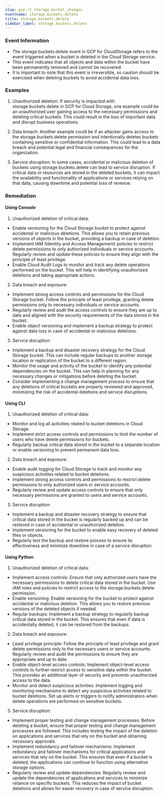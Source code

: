 ```yaml
--- 
slug: gcp_rt_storage_bucket_changes
eventname: storage.buckets.delete
title: storage.buckets.delete
sidebar_label: storage.buckets.delete
---
```

                       
### Event Information

- The storage.buckets.delete event in GCP for CloudStorage refers to the event triggered when a bucket is deleted in the Cloud Storage service.
- This event indicates that all objects and data within the bucket have been permanently removed and cannot be recovered.
- It is important to note that this event is irreversible, so caution should be exercised when deleting buckets to avoid accidental data loss.


### Examples

1. Unauthorized deletion: If security is impacted with storage.buckets.delete in GCP for Cloud Storage, one example could be an unauthorized user gaining access to the necessary permissions and deleting critical buckets. This could result in the loss of important data and disrupt business operations.

2. Data breach: Another example could be if an attacker gains access to the storage.buckets.delete permission and intentionally deletes buckets containing sensitive or confidential information. This could lead to a data breach and potential legal and financial consequences for the organization.

3. Service disruption: In some cases, accidental or malicious deletion of buckets using storage.buckets.delete can lead to service disruption. If critical data or resources are stored in the deleted buckets, it can impact the availability and functionality of applications or services relying on that data, causing downtime and potential loss of revenue.

### Remediation

#### Using Console

1. Unauthorized deletion of critical data:
- Enable versioning for the Cloud Storage bucket to protect against accidental or malicious deletions. This allows you to retain previous versions of objects in the bucket, providing a backup in case of deletion.
- Implement IAM (Identity and Access Management) policies to restrict delete permissions to only authorized individuals or service accounts. Regularly review and update these policies to ensure they align with the principle of least privilege.
- Enable Cloud Audit Logs to monitor and track any delete operations performed on the bucket. This will help in identifying unauthorized deletions and taking appropriate actions.

2. Data breach and exposure:
- Implement strong access controls and permissions for the Cloud Storage bucket. Follow the principle of least privilege, granting delete permissions only to necessary individuals or service accounts.
- Regularly review and audit the access controls to ensure they are up to date and aligned with the security requirements of the data stored in the bucket.
- Enable object versioning and implement a backup strategy to protect against data loss in case of accidental or malicious deletions.

3. Service disruption:
- Implement a backup and disaster recovery strategy for the Cloud Storage bucket. This can include regular backups to another storage location or replication of the bucket to a different region.
- Monitor the usage and activity of the bucket to identify any potential dependencies on the bucket. This can help in planning for any necessary changes or mitigations before deleting the bucket.
- Consider implementing a change management process to ensure that any deletions of critical buckets are properly reviewed and approved, minimizing the risk of accidental deletions and service disruptions.

#### Using CLI

1. Unauthorized deletion of critical data:
- Monitor and log all activities related to bucket deletions in Cloud Storage.
- Implement strict access controls and permissions to limit the number of users who have delete permissions for buckets.
- Regularly backup critical data stored in the bucket to a separate location or enable versioning to prevent permanent data loss.

2. Data breach and exposure:
- Enable audit logging for Cloud Storage to track and monitor any suspicious activities related to bucket deletions.
- Implement strong access controls and permissions to restrict delete permissions to only authorized users or service accounts.
- Regularly review and update access controls to ensure that only necessary permissions are granted to users and service accounts.

3. Service disruption:
- Implement a backup and disaster recovery strategy to ensure that critical data stored in the bucket is regularly backed up and can be restored in case of accidental or unauthorized deletion.
- Implement versioning for the bucket to enable easy recovery of deleted files or objects.
- Regularly test the backup and restore process to ensure its effectiveness and minimize downtime in case of a service disruption.

#### Using Python

1. Unauthorized deletion of critical data:
- Implement access controls: Ensure that only authorized users have the necessary permissions to delete critical data stored in the bucket. Use IAM roles and policies to restrict access to the storage.buckets.delete permission.
- Enable versioning: Enable versioning for the bucket to protect against accidental or malicious deletion. This allows you to restore previous versions of the deleted objects if needed.
- Regular backups: Implement a backup strategy to regularly backup critical data stored in the bucket. This ensures that even if data is accidentally deleted, it can be restored from the backups.

2. Data breach and exposure:
- Least privilege principle: Follow the principle of least privilege and grant delete permissions only to the necessary users or service accounts. Regularly review and audit the permissions to ensure they are appropriate and up to date.
- Enable object-level access controls: Implement object-level access controls to further restrict access to sensitive data within the bucket. This provides an additional layer of security and prevents unauthorized access to the data.
- Monitor and detect suspicious activities: Implement logging and monitoring mechanisms to detect any suspicious activities related to bucket deletions. Set up alerts or triggers to notify administrators when delete operations are performed on sensitive buckets.

3. Service disruption:
- Implement proper testing and change management processes: Before deleting a bucket, ensure that proper testing and change management processes are followed. This includes testing the impact of the deletion on applications and services that rely on the bucket and obtaining necessary approvals.
- Implement redundancy and failover mechanisms: Implement redundancy and failover mechanisms for critical applications and services that rely on the bucket. This ensures that even if a bucket is deleted, the applications can continue to function using alternative storage options.
- Regularly review and update dependencies: Regularly review and update the dependencies of applications and services to minimize reliance on specific buckets. This reduces the impact of bucket deletions and allows for easier recovery in case of service disruption.


 